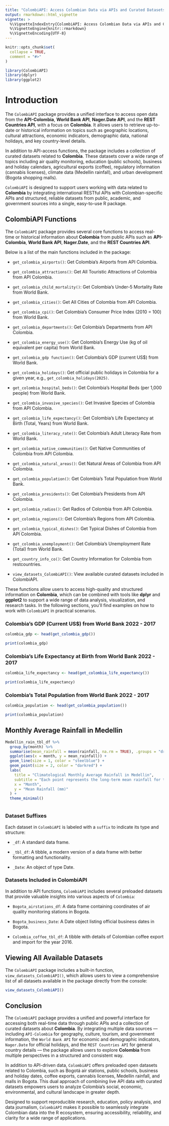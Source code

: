 ```yaml
---
title: "ColombiAPI: Access Colombian Data via APIs and Curated Datasets"
output: rmarkdown::html_vignette
vignette: >
  %\VignetteIndexEntry{ColombiAPI: Access Colombian Data via APIs and Curated Datasets}
  %\VignetteEngine{knitr::rmarkdown}
  %\VignetteEncoding{UTF-8}
---
```


```r
knitr::opts_chunk$set(
  collapse = TRUE,
  comment = "#>"
)
```

```r
library(ColombiAPI)
library(dplyr)
library(ggplot2)
```


# Introduction 

The `ColombiAPI` package provides a unified interface to access open data from the **API-Colombia**, **World Bank API**, **Nager.Date API**, and the **REST Countries API**, with a focus on **Colombia**. It allows users to retrieve up-to-date or historical information on topics such as geographic locations, cultural attractions, economic indicators, demographic data, national holidays, and key country-level details.

In addition to API-access functions, the package includes a collection of curated datasets related to **Colombia**. These datasets cover a wide range of topics including air quality monitoring, education (public schools), business and holiday calendars, agricultural exports (coffee), regulatory information (cannabis licenses), climate data (Medellin rainfall), and urban development (Bogota shopping malls).

`ColombiAPI` is designed to support users working with data related to **Colombia** by integrating international RESTful APIs with Colombian-specific APIs and structured, reliable datasets from public, academic, and government sources into a single, easy-to-use R package.

## ColombiAPI Functions

The `ColombiAPI` package provides several core functions to access real-time or historical information about **Colombia** from public APIs such as **API-Colombia**, **World Bank API**, **Nager.Date**, and the **REST Countries API**.

Below is a list of the main functions included in the package:

- `get_colombia_airports()`: Get Colombia's Airports from API Colombia.

- `get_colombia_attractions()`: Get All Touristic Attractions of Colombia from API Colombia.

- `get_colombia_child_mortality()`: Get Colombia's Under-5 Mortality Rate from World Bank.

- `get_colombia_cities()`: Get All Cities of Colombia from API Colombia.

- `get_colombia_cpi()`: Get Colombia's Consumer Price Index (2010 = 100) from World Bank.

- `get_colombia_departments()`: Get Colombia's Departments from API Colombia.

- `get_colombia_energy_use()`: Get Colombia's Energy Use (kg of oil equivalent per capita) from World Bank.

- `get_colombia_gdp function()`: Get Colombia's GDP (current US$) from World Bank.

- `get_colombia_holidays()`: Get official public holidays in Colombia for a given year, e.g., `get_colombia_holidays(2025)`.

- `get_colombia_hospital_beds()`: Get Colombia's Hospital Beds (per 1,000 people) from World Bank.

- `get_colombia_invasive_species()`: Get Invasive Species of Colombia from API Colombia.

- `get_colombia_life_expectancy()`: Get Colombia's Life Expectancy at Birth (Total, Years) from World Bank.

- `get_colombia_literacy_rate()`: Get Colombia's Adult Literacy Rate from World Bank.

- `get_colombia_native_communities()`: Get Native Communities of Colombia from API Colombia.

- `get_colombia_natural_areas()`: Get Natural Areas of Colombia from API Colombia.

- `get_colombia_population()`: Get Colombia's Total Population from World Bank.

- `get_colombia_presidents()`: Get Colombia's Presidents from API Colombia.

- `get_colombia_radios()`: Get Radios of Colombia from API Colombia.

- `get_colombia_regions()`: Get Colombia's Regions from API Colombia.

- `get_colombia_typical_dishes()`: Get Typical Dishes of Colombia from API Colombia.

- `get_colombia_unemployment()`: Get Colombia's Unemployment Rate (Total) from World Bank.

- `get_country_info_co()`: Get Country Information for Colombia from restcountries.

- `view_datasets_ColombiAPI()`: View available curated datasets included in ColombiAPI.


These functions allow users to access high-quality and structured information on **Colombia**, which can be combined with tools like **dplyr** and **ggplot2** to support a wide range of data analysis, visualization, and research tasks. In the following sections, you’ll find examples on how to work with `ColombiAPI` in practical scenarios.

### Colombia's GDP (Current US$) from World Bank 2022 - 2017

```r


colombia_gdp <- head(get_colombia_gdp())

print(colombia_gdp)

```


### Colombia's Life Expectancy at Birth from World Bank 2022 - 2017

```r

colombia_life_expectancy <- head(get_colombia_life_expectancy())

print(colombia_life_expectancy)

```


### Colombia's Total Population from World Bank 2022 - 2017

```r

colombia_population <- head(get_colombia_population())

print(colombia_population)

```


## Monthly Average Rainfall in Medellin

```r

Medellin_rain_tbl_df %>%
  group_by(month) %>%
  summarise(mean_rainfall = mean(rainfall, na.rm = TRUE), .groups = "drop") %>%
  ggplot(aes(x = month, y = mean_rainfall)) +
  geom_line(size = 1, color = "steelblue") +
  geom_point(size = 2, color = "darkred") +
  labs(
    title = "Climatological Monthly Average Rainfall in Medellin",
    subtitle = "Each point represents the long-term mean rainfall for that month, averaged across all years",
    x = "Month",
    y = "Mean Rainfall (mm)"
  ) +
  theme_minimal()



```


### Dataset Suffixes

Each dataset in `ColombiAPI` is labeled with a `suffix` to indicate its type and structure:

- `_df`: A standard data frame.

- `_tbl_df`: A tibble, a modern version of a data frame with better formatting and functionality.

- `_Date`: An object of type Date.


### Datasets Included in ColombiAPI

In addition to API functions, `ColombiAPI` includes several preloaded datasets that provide valuable insights into various aspects of `Colombia`:

- `Bogota_airstations_df`: A data frame containing coordinates of air quality monitoring stations in Bogota.

- `Bogota_business_Date`: A Date object listing official business dates in Bogota. 

- `Colombia_coffee_tbl_df`: A tibble with details of Colombian coffee export and import for the year 2016.


## Viewing All Available Datasets 

The `ColombiAPI` package includes a built-in function, `view_datasets_ColombiAPI()`, which allows users to view a comprehensive list of all datasets available in the package directly from the console:

```r

view_datasets_ColombiAPI()

```


## Conclusion

The `ColombiAPI` package provides a unified and powerful interface for accessing both real-time data through public APIs and a collection of curated datasets about **Colombia**. By integrating multiple data sources — including `API-Colombia` for geography, culture, tourism, and government information, the `World Bank API` for economic and demographic indicators, `Nager.Date` for official holidays, and the `REST Countries API` for general country details — the package allows users to explore **Colombia** from multiple perspectives in a structured and consistent way.

In addition to API-driven data, `ColombiAPI` offers preloaded open datasets related to Colombia, such as Bogotá air stations, public schools, business and holiday dates, coffee exports, cannabis licenses, Medellin rainfall, and malls in Bogota. This dual approach of combining live API data with curated datasets empowers users to analyze Colombia’s social, economic, environmental, and cultural landscape in greater depth.

Designed to support reproducible research, education, policy analysis, and data journalism, `ColombiAPI` makes it possible to seamlessly integrate Colombian data into the R ecosystem, ensuring accessibility, reliability, and clarity for a wide range of applications.


<div class="tocify-extend-page" data-unique="tocify-extend-page" style="height: 0;"></div>
